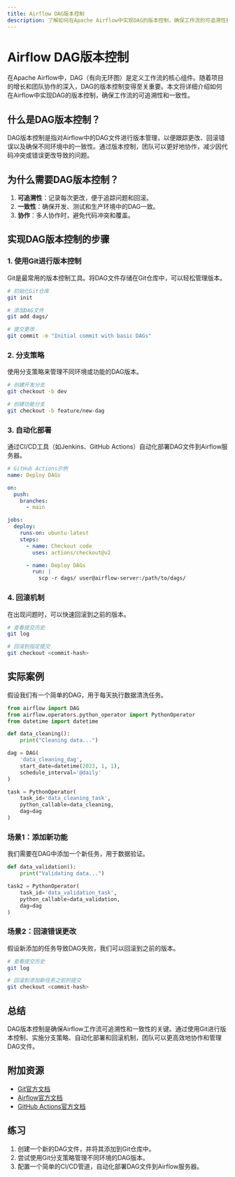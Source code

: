 ```yaml
---
title: Airflow DAG版本控制
description: 了解如何在Apache Airflow中实现DAG的版本控制，确保工作流的可追溯性和一致性。
---
```


# Airflow DAG版本控制

在Apache Airflow中，DAG（有向无环图）是定义工作流的核心组件。随着项目的增长和团队协作的深入，DAG的版本控制变得至关重要。本文将详细介绍如何在Airflow中实现DAG的版本控制，确保工作流的可追溯性和一致性。

## 什么是DAG版本控制？

DAG版本控制是指对Airflow中的DAG文件进行版本管理，以便跟踪更改、回滚错误以及确保不同环境中的一致性。通过版本控制，团队可以更好地协作，减少因代码冲突或错误更改导致的问题。

## 为什么需要DAG版本控制？

1. **可追溯性**：记录每次更改，便于追踪问题和回滚。
2. **一致性**：确保开发、测试和生产环境中的DAG一致。
3. **协作**：多人协作时，避免代码冲突和覆盖。

## 实现DAG版本控制的步骤

### 1. 使用Git进行版本控制

Git是最常用的版本控制工具。将DAG文件存储在Git仓库中，可以轻松管理版本。

```bash
# 初始化Git仓库
git init

# 添加DAG文件
git add dags/

# 提交更改
git commit -m "Initial commit with basic DAGs"
```

### 2. 分支策略

使用分支策略来管理不同环境或功能的DAG版本。

```bash
# 创建开发分支
git checkout -b dev

# 创建功能分支
git checkout -b feature/new-dag
```

### 3. 自动化部署

通过CI/CD工具（如Jenkins、GitHub Actions）自动化部署DAG文件到Airflow服务器。

```yaml
# GitHub Actions示例
name: Deploy DAGs

on:
  push:
    branches:
      - main

jobs:
  deploy:
    runs-on: ubuntu-latest
    steps:
      - name: Checkout code
        uses: actions/checkout@v2

      - name: Deploy DAGs
        run: |
          scp -r dags/ user@airflow-server:/path/to/dags/
```

### 4. 回滚机制

在出现问题时，可以快速回滚到之前的版本。

```bash
# 查看提交历史
git log

# 回滚到指定提交
git checkout <commit-hash>
```

## 实际案例

假设我们有一个简单的DAG，用于每天执行数据清洗任务。

```python
from airflow import DAG
from airflow.operators.python_operator import PythonOperator
from datetime import datetime

def data_cleaning():
    print("Cleaning data...")

dag = DAG(
    'data_cleaning_dag',
    start_date=datetime(2023, 1, 1),
    schedule_interval='@daily'
)

task = PythonOperator(
    task_id='data_cleaning_task',
    python_callable=data_cleaning,
    dag=dag
)
```

### 场景1：添加新功能

我们需要在DAG中添加一个新任务，用于数据验证。

```python
def data_validation():
    print("Validating data...")

task2 = PythonOperator(
    task_id='data_validation_task',
    python_callable=data_validation,
    dag=dag
)
```

### 场景2：回滚错误更改

假设新添加的任务导致DAG失败，我们可以回滚到之前的版本。

```bash
# 查看提交历史
git log

# 回滚到添加新任务之前的提交
git checkout <commit-hash>
```

## 总结

DAG版本控制是确保Airflow工作流可追溯性和一致性的关键。通过使用Git进行版本控制、实施分支策略、自动化部署和回滚机制，团队可以更高效地协作和管理DAG文件。

## 附加资源

- [Git官方文档](https://git-scm.com/doc)
- [Airflow官方文档](https://airflow.apache.org/docs/)
- [GitHub Actions官方文档](https://docs.github.com/en/actions)

## 练习

1. 创建一个新的DAG文件，并将其添加到Git仓库中。
2. 尝试使用Git分支策略管理不同环境的DAG版本。
3. 配置一个简单的CI/CD管道，自动化部署DAG文件到Airflow服务器。
